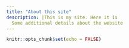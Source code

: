 ```yaml
---
title: "About this site"
description: |This is my site. Here it is
  Some additional details about the website
---
```


```r
knitr::opts_chunk$set(echo = FALSE)
```


